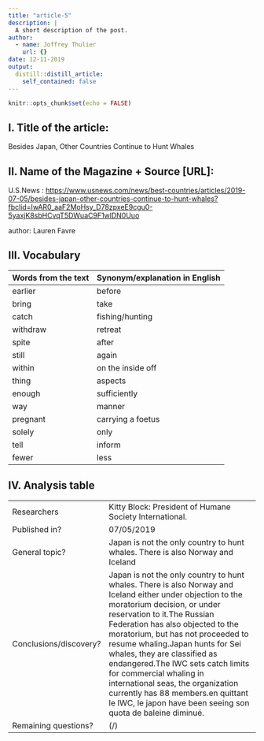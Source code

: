 ```yaml
---
title: "article-5"
description: |
  A short description of the post.
author:
  - name: Joffrey Thulier
    url: {}
date: 12-11-2019
output:
  distill::distill_article:
    self_contained: false
---
```


```r
knitr::opts_chunk$set(echo = FALSE)
```

## I. Title of the article: 

Besides Japan, Other Countries Continue to Hunt Whales

## II. Name of the Magazine + Source [URL]:

U.S.News : <https://www.usnews.com/news/best-countries/articles/2019-07-05/besides-japan-other-countries-continue-to-hunt-whales?fbclid=IwAR0_aaF2MoHsy_D78zpxeE9cgu0-5yaxjK8sbHCvqT5DWuaC9F1wlDN0Uuo>

author: Lauren Favre


##  III. Vocabulary 

| Words from the text | Synonym/explanation in English |
| ------------------- | ------------------------------ |
| earlier | before |
| bring | take |
| catch | fishing/hunting |
| withdraw | retreat |
| spite | after |
| still | again |
| within | on the inside off |
| thing | aspects |
| enough | sufficiently |
| way | manner |
| pregnant | carrying a foetus |
| solely | only |
| tell | inform |
| fewer | less |

## IV. Analysis table 

|                              |                                                                     |
| ---------------------------- | ------------------------------------------------------------------- |
| Researchers                  | Kitty Block: President of Humane Society International.|
| Published in?                | 07/05/2019                       |
| General topic?               |  Japan is not the only country to hunt whales. There is also Norway and Iceland|
| Conclusions/discovery?       |   Japan is not the only country to hunt whales. There is also Norway and Iceland either under objection to the moratorium decision, or under reservation to it.The Russian Federation has also objected to the moratorium, but has not proceeded to resume whaling.Japan hunts for Sei whales, they are classified as endangered.The IWC sets catch limits for commercial whaling in international seas, the organization currently has 88 members.en quittant le IWC, le japon have been seeing son quota de baleine diminué.     |
| Remaining questions?         | (/) |


